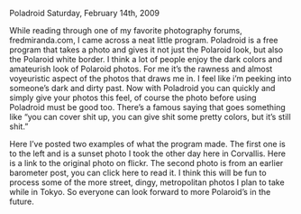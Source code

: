 Poladroid
Saturday, February 14th, 2009

While reading through one of my favorite photography forums, fredmiranda.com, I came across a neat little program. Poladroid is a free program that takes a photo and gives it not just the Polaroid look, but also the Polaroid white border. I think a lot of people enjoy the dark colors and amateurish look of Polaroid photos. For me it’s the rawness and almost voyeuristic aspect of the photos that draws me in. I feel like i’m peeking into someone’s dark and dirty past. Now with Poladroid you can quickly and simply give your photos this feel, of course the photo before using Poladroid must be good too. There’s a famous saying that goes something like “you can cover shit up, you can give shit some pretty colors, but it’s still shit.”

Here I’ve posted two examples of what the program made. The first one is to the left and is a sunset photo I took the other day here in Corvallis. Here is a link to the original photo on flickr. The second photo is from an earlier barometer post, you can click here to read it. I think this will be fun to process some of the more street, dingy, metropolitan photos I plan to take while in Tokyo. So everyone can look forward to more Polaroid’s in the future.
